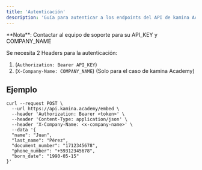 ```yaml
---
title: 'Autenticación'
description: 'Guía para autenticar a los endpoints del API de kamina Academy'
---
```


<Info>
  **Nota**: Contactar al equipo de soporte para su API_KEY y COMPANY_NAME
</Info>

Se necesita 2 Headers para la autenticación:

1. (`Authorization: Bearer API_KEY`)
2. (`X-Company-Name: COMPANY_NAME`) (Solo para el caso de kamina Academy)

## Ejemplo

```
curl --request POST \
  --url https://api.kamina.academy/embed \
  --header 'Authorization: Bearer <token>' \
  --header 'Content-Type: application/json' \
  --header 'X-Company-Name: <x-company-name>' \
  --data '{
  "name": "Juan",
  "last_name": "Pérez",
  "document_number": "1712345678",
  "phone_number": "+59312345678",
  "born_date": "1990-05-15"
}'
```